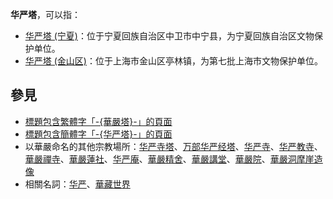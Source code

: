 '''华严塔'''，可以指：

*[[华严塔_(宁夏)|华严塔 (宁夏)]]：位于宁夏回族自治区中卫市中宁县，为宁夏回族自治区文物保护单位。
*[[华严塔_(金山区)|华严塔 (金山区)]]：位于上海市金山区亭林镇，为第七批上海市文物保护单位。

== 參見 ==
* [[Special:Search/intitle:"華嚴塔"|標題包含繁體字「-{華嚴塔}-」的頁面]]
* [[Special:Search/intitle:"华严塔"|標題包含簡體字「-{华严塔}-」的頁面]]
* 以華嚴命名的其他宗教場所：[[华严寺塔|华严寺塔]]、[[万部华严经塔|万部华严经塔]]、[[华严寺|华严寺]]、[[华严教寺|华严教寺]]、[[華嚴禪寺|華嚴禪寺]]、[[華嚴蓮社|華嚴蓮社]]、[[华严庵|华严庵]]、[[華嚴精舍|華嚴精舍]]、[[華嚴講堂|華嚴講堂]]、[[華嚴院|華嚴院]]、[[華嚴洞摩崖造像|華嚴洞摩崖造像]]
* 相關名詞：[[华严|华严]]、[[華藏世界|華藏世界]]

{{Disambiguation|Cat=三字塔消歧義|Huayanta}}